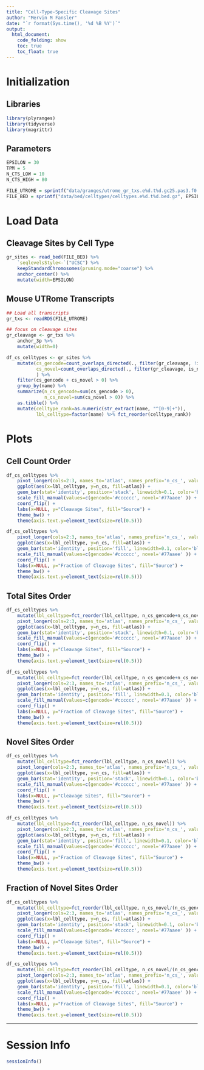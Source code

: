 ```yaml
---
title: "Cell-Type-Specific Cleavage Sites"
author: "Mervin M Fansler"
date: "`r format(Sys.time(), '%d %B %Y')`"
output: 
  html_document: 
    code_folding: show
    toc: true
    toc_float: true
---
```


# Initialization
## Libraries
```r
library(plyranges)
library(tidyverse)
library(magrittr)
```

## Parameters
```r
EPSILON = 30
TPM = 5
N_CTS_LOW = 10
N_CTS_HIGH = 80

FILE_UTROME = sprintf("data/granges/utrome_gr_txs.e%d.t%d.gc25.pas3.f0.9999.w500.Rds", EPSILON, TPM)
FILE_BED = sprintf("data/bed/celltypes/celltypes.e%d.t%d.bed.gz", EPSILON, TPM)
```

# Load Data

## Cleavage Sites by Cell Type
```r
gr_sites <- read_bed(FILE_BED) %>% 
    `seqlevelsStyle<-`("UCSC") %>%
    keepStandardChromosomes(pruning.mode="coarse") %>%
    anchor_center() %>%
    mutate(width=EPSILON)
```

## Mouse UTRome Transcripts
```r
## Load all transcripts
gr_txs <- readRDS(FILE_UTROME)

## focus on cleavage sites
gr_cleavage <- gr_txs %>%
    anchor_3p %>%
    mutate(width=0)

df_cs_celltypes <- gr_sites %>%
    mutate(cs_gencode=count_overlaps_directed(., filter(gr_cleavage, !is_novel)),
           cs_novel=count_overlaps_directed(., filter(gr_cleavage, is_novel)),
           ) %>%
    filter(cs_gencode + cs_novel > 0) %>%
    group_by(name) %>%
    summarize(n_cs_gencode=sum(cs_gencode > 0),
              n_cs_novel=sum(cs_novel > 0)) %>%
    as.tibble() %>%
    mutate(celltype_rank=as.numeric(str_extract(name, "^[0-9]+")),
           lbl_celltype=factor(name) %>% fct_reorder(celltype_rank))
```


# Plots
## Cell Count Order
```r
df_cs_celltypes %>%
    pivot_longer(cols=2:3, names_to='atlas', names_prefix='n_cs_', values_to='n_cs') %>%
    ggplot(aes(x=lbl_celltype, y=n_cs, fill=atlas)) +
    geom_bar(stat='identity', position='stack', linewidth=0.1, color='black') +
    scale_fill_manual(values=c(gencode='#cccccc', novel='#77aaee' )) +
    coord_flip() +
    labs(x=NULL, y="Cleavage Sites", fill="Source") +
    theme_bw() +
    theme(axis.text.y=element_text(size=rel(0.5)))
```

```r
df_cs_celltypes %>%
    pivot_longer(cols=2:3, names_to='atlas', names_prefix='n_cs_', values_to='n_cs') %>%
    ggplot(aes(x=lbl_celltype, y=n_cs, fill=atlas)) +
    geom_bar(stat='identity', position='fill', linewidth=0.1, color='black') +
    scale_fill_manual(values=c(gencode='#cccccc', novel='#77aaee' )) +
    coord_flip() +
    labs(x=NULL, y="Fraction of Cleavage Sites", fill="Source") +
    theme_bw() +
    theme(axis.text.y=element_text(size=rel(0.5)))
```


## Total Sites Order
```r
df_cs_celltypes %>%
    mutate(lbl_celltype=fct_reorder(lbl_celltype, n_cs_gencode+n_cs_novel)) %>%
    pivot_longer(cols=2:3, names_to='atlas', names_prefix='n_cs_', values_to='n_cs') %>%
    ggplot(aes(x=lbl_celltype, y=n_cs, fill=atlas)) +
    geom_bar(stat='identity', position='stack', linewidth=0.1, color='black') +
    scale_fill_manual(values=c(gencode='#cccccc', novel='#77aaee' )) +
    coord_flip() +
    labs(x=NULL, y="Cleavage Sites", fill="Source") +
    theme_bw() +
    theme(axis.text.y=element_text(size=rel(0.5)))
```

```r
df_cs_celltypes %>%
    mutate(lbl_celltype=fct_reorder(lbl_celltype, n_cs_gencode+n_cs_novel)) %>%
    pivot_longer(cols=2:3, names_to='atlas', names_prefix='n_cs_', values_to='n_cs') %>%
    ggplot(aes(x=lbl_celltype, y=n_cs, fill=atlas)) +
    geom_bar(stat='identity', position='fill', linewidth=0.1, color='black') +
    scale_fill_manual(values=c(gencode='#cccccc', novel='#77aaee' )) +
    coord_flip() +
    labs(x=NULL, y="Fraction of Cleavage Sites", fill="Source") +
    theme_bw() +
    theme(axis.text.y=element_text(size=rel(0.5)))
```


## Novel Sites Order
```r
df_cs_celltypes %>%
    mutate(lbl_celltype=fct_reorder(lbl_celltype, n_cs_novel)) %>%
    pivot_longer(cols=2:3, names_to='atlas', names_prefix='n_cs_', values_to='n_cs') %>%
    ggplot(aes(x=lbl_celltype, y=n_cs, fill=atlas)) +
    geom_bar(stat='identity', position='stack', linewidth=0.1, color='black') +
    scale_fill_manual(values=c(gencode='#cccccc', novel='#77aaee' )) +
    coord_flip() +
    labs(x=NULL, y="Cleavage Sites", fill="Source") +
    theme_bw() +
    theme(axis.text.y=element_text(size=rel(0.5)))
```

```r
df_cs_celltypes %>%
    mutate(lbl_celltype=fct_reorder(lbl_celltype, n_cs_novel)) %>%
    pivot_longer(cols=2:3, names_to='atlas', names_prefix='n_cs_', values_to='n_cs') %>%
    ggplot(aes(x=lbl_celltype, y=n_cs, fill=atlas)) +
    geom_bar(stat='identity', position='fill', linewidth=0.1, color='black') +
    scale_fill_manual(values=c(gencode='#cccccc', novel='#77aaee' )) +
    coord_flip() +
    labs(x=NULL, y="Fraction of Cleavage Sites", fill="Source") +
    theme_bw() +
    theme(axis.text.y=element_text(size=rel(0.5)))
```

## Fraction of Novel Sites Order
```r
df_cs_celltypes %>%
    mutate(lbl_celltype=fct_reorder(lbl_celltype, n_cs_novel/(n_cs_gencode+n_cs_novel))) %>%
    pivot_longer(cols=2:3, names_to='atlas', names_prefix='n_cs_', values_to='n_cs') %>%
    ggplot(aes(x=lbl_celltype, y=n_cs, fill=atlas)) +
    geom_bar(stat='identity', position='stack', linewidth=0.1, color='black') +
    scale_fill_manual(values=c(gencode='#cccccc', novel='#77aaee' )) +
    coord_flip() +
    labs(x=NULL, y="Cleavage Sites", fill="Source") +
    theme_bw() +
    theme(axis.text.y=element_text(size=rel(0.5)))
```

```r
df_cs_celltypes %>%
    mutate(lbl_celltype=fct_reorder(lbl_celltype, n_cs_novel/(n_cs_gencode+n_cs_novel))) %>%
    pivot_longer(cols=2:3, names_to='atlas', names_prefix='n_cs_', values_to='n_cs') %>%
    ggplot(aes(x=lbl_celltype, y=n_cs, fill=atlas)) +
    geom_bar(stat='identity', position='fill', linewidth=0.1, color='black') +
    scale_fill_manual(values=c(gencode='#cccccc', novel='#77aaee' )) +
    coord_flip() +
    labs(x=NULL, y="Fraction of Cleavage Sites", fill="Source") +
    theme_bw() +
    theme(axis.text.y=element_text(size=rel(0.5)))
```

---

# Session Info
```r
sessionInfo()
```